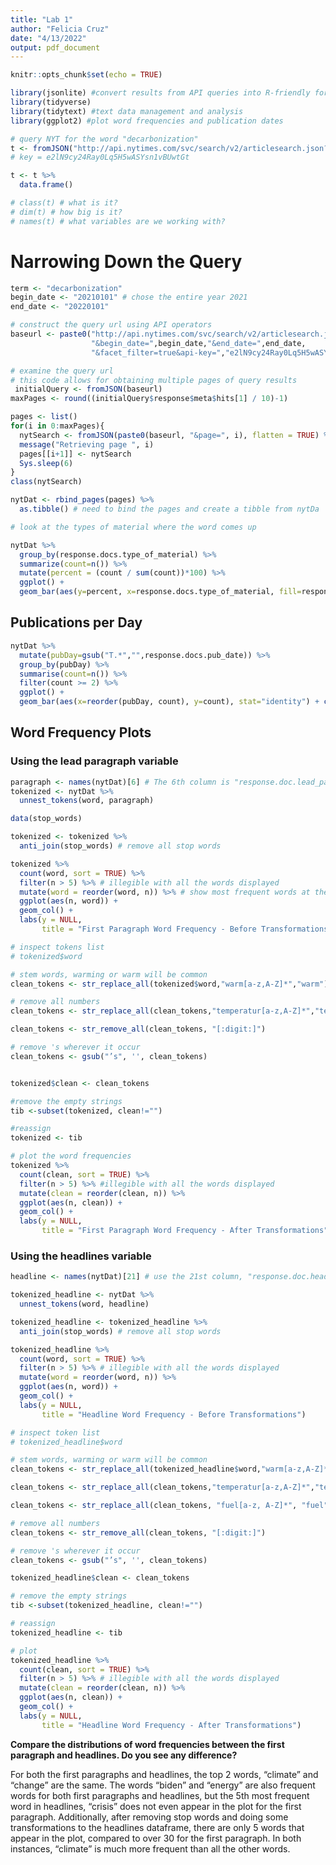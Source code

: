 ```yaml
---
title: "Lab 1"
author: "Felicia Cruz"
date: "4/13/2022"
output: pdf_document
---
```


```r
knitr::opts_chunk$set(echo = TRUE)
```

```r
library(jsonlite) #convert results from API queries into R-friendly formats 
library(tidyverse) 
library(tidytext) #text data management and analysis
library(ggplot2) #plot word frequencies and publication dates
```

```r
# query NYT for the word "decarbonization" 
t <- fromJSON("http://api.nytimes.com/svc/search/v2/articlesearch.json?q=decarbonization&api-key=e2lN9cy24Ray0Lq5H5wASYsn1vBUwtGt", flatten = TRUE) 
# key = e2lN9cy24Ray0Lq5H5wASYsn1vBUwtGt

t <- t %>% 
  data.frame()

# class(t) # what is it?
# dim(t) # how big is it?
# names(t) # what variables are we working with?
```
# Narrowing Down the Query 
```r
term <- "decarbonization" 
begin_date <- "20210101" # chose the entire year 2021
end_date <- "20220101"

# construct the query url using API operators
baseurl <- paste0("http://api.nytimes.com/svc/search/v2/articlesearch.json?q=",term,
                  "&begin_date=",begin_date,"&end_date=",end_date,
                  "&facet_filter=true&api-key=","e2lN9cy24Ray0Lq5H5wASYsn1vBUwtGt", sep="")

# examine the query url
# this code allows for obtaining multiple pages of query results 
 initialQuery <- fromJSON(baseurl)
maxPages <- round((initialQuery$response$meta$hits[1] / 10)-1) 

pages <- list()
for(i in 0:maxPages){
  nytSearch <- fromJSON(paste0(baseurl, "&page=", i), flatten = TRUE) %>% data.frame() 
  message("Retrieving page ", i)
  pages[[i+1]] <- nytSearch 
  Sys.sleep(6) 
}
class(nytSearch)
```

```r
nytDat <- rbind_pages(pages) %>% 
  as.tibble() # need to bind the pages and create a tibble from nytDa
```


```r
# look at the types of material where the word comes up

nytDat %>% 
  group_by(response.docs.type_of_material) %>%
  summarize(count=n()) %>%
  mutate(percent = (count / sum(count))*100) %>%
  ggplot() +
  geom_bar(aes(y=percent, x=response.docs.type_of_material, fill=response.docs.type_of_material), stat = "identity") + coord_flip()
```

## Publications per Day 
```r
nytDat %>%
  mutate(pubDay=gsub("T.*","",response.docs.pub_date)) %>%
  group_by(pubDay) %>%
  summarise(count=n()) %>%
  filter(count >= 2) %>%
  ggplot() +
  geom_bar(aes(x=reorder(pubDay, count), y=count), stat="identity") + coord_flip()
```

## Word Frequency Plots 

### Using the lead paragraph variable 
```r
paragraph <- names(nytDat)[6] # The 6th column is "response.doc.lead_paragraph"  
tokenized <- nytDat %>%
  unnest_tokens(word, paragraph)

data(stop_words)

tokenized <- tokenized %>%
  anti_join(stop_words) # remove all stop words 

tokenized %>% 
  count(word, sort = TRUE) %>%
  filter(n > 5) %>% # illegible with all the words displayed
  mutate(word = reorder(word, n)) %>% # show most frequent words at the top
  ggplot(aes(n, word)) +
  geom_col() +
  labs(y = NULL,
       title = "First Paragraph Word Frequency - Before Transformations")

```
```r
# inspect tokens list 
# tokenized$word 

# stem words, warming or warm will be common
clean_tokens <- str_replace_all(tokenized$word,"warm[a-z,A-Z]*","warm") 

# remove all numbers
clean_tokens <- str_replace_all(clean_tokens,"temperatur[a-z,A-Z]*","temperature") 

clean_tokens <- str_remove_all(clean_tokens, "[:digit:]") 

# remove 's wherever it occur
clean_tokens <- gsub("’s", '', clean_tokens)  


tokenized$clean <- clean_tokens
```

```r
#remove the empty strings
tib <-subset(tokenized, clean!="")

#reassign
tokenized <- tib

# plot the word frequencies 
tokenized %>%
  count(clean, sort = TRUE) %>%
  filter(n > 5) %>% #illegible with all the words displayed
  mutate(clean = reorder(clean, n)) %>%
  ggplot(aes(n, clean)) +
  geom_col() +
  labs(y = NULL,
       title = "First Paragraph Word Frequency - After Transformations")
```

### Using the headlines variable 

```r
headline <- names(nytDat)[21] # use the 21st column, "response.doc.headline.main" 

tokenized_headline <- nytDat %>%
  unnest_tokens(word, headline)

tokenized_headline <- tokenized_headline %>%
  anti_join(stop_words) # remove all stop words 

tokenized_headline %>% 
  count(word, sort = TRUE) %>%
  filter(n > 5) %>% # illegible with all the words displayed
  mutate(word = reorder(word, n)) %>%
  ggplot(aes(n, word)) +
  geom_col() +
  labs(y = NULL,
       title = "Headline Word Frequency - Before Transformations")
```

```r
# inspect token list
# tokenized_headline$word
```

```r
# stem words, warming or warm will be common
clean_tokens <- str_replace_all(tokenized_headline$word,"warm[a-z,A-Z]*","warm")

clean_tokens <- str_replace_all(clean_tokens,"temperatur[a-z,A-Z]*","temperature")

clean_tokens <- str_replace_all(clean_tokens, "fuel[a-z, A-Z]*", "fuel")

# remove all numbers
clean_tokens <- str_remove_all(clean_tokens, "[:digit:]") 

# remove 's wherever it occur
clean_tokens <- gsub("’s", '', clean_tokens) 
```

```r
tokenized_headline$clean <- clean_tokens

# remove the empty strings
tib <-subset(tokenized_headline, clean!="")

# reassign
tokenized_headline <- tib

# plot
tokenized_headline %>%
  count(clean, sort = TRUE) %>%
  filter(n > 5) %>% # illegible with all the words displayed
  mutate(clean = reorder(clean, n)) %>%
  ggplot(aes(n, clean)) +
  geom_col() +
  labs(y = NULL,
       title = "Headline Word Frequency - After Transformations")

```

**Compare the distributions of word frequencies between the first paragraph and headlines. Do you see any difference?**

For both the first paragraphs and headlines, the top 2 words, "climate" and "change" are the same. The words "biden" and "energy" are also frequent words for both first paragraphs and headlines, but the 5th most frequent word in headlines, "crisis" does not even appear in the plot for the first paragraph. Additionally, after removing stop words and doing some transformations to the headlines dataframe, there are only 5 words that appear in the plot, compared to over 30 for the first paragraph. In both instances, "climate" is much more frequent than all the other words.  



